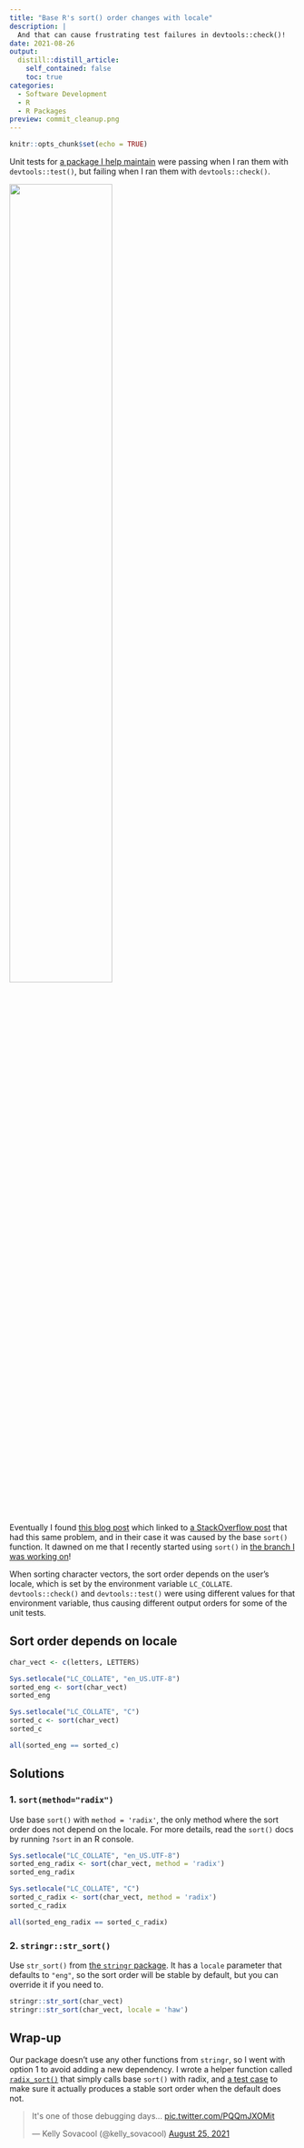 ```yaml
---
title: "Base R's sort() order changes with locale"
description: |
  And that can cause frustrating test failures in devtools::check()!
date: 2021-08-26
output:
  distill::distill_article:
    self_contained: false
    toc: true
categories:
  - Software Development
  - R
  - R Packages
preview: commit_cleanup.png
---
```


```r
knitr::opts_chunk$set(echo = TRUE)
```


Unit tests for [a package I help maintain](https://github.com/SchlossLab/mikropml) 
were passing when I ran them with `devtools::test()`, but failing when I ran
them with `devtools::check()`.

![](commit_exploding-head.png){width=60%}

Eventually I found [this blog post](https://irene.rbind.io/post/two-test-env/)
which linked to 
[a StackOverflow post](https://stackoverflow.com/questions/42272119/r-cmd-check-fails-devtoolstest-works-fine) 
that had this same problem, and in their case it was caused by the base `sort()` function.
It dawned on me that I recently started using `sort()` in 
[the branch I was working on](https://github.com/SchlossLab/mikropml/pull/276)!

When sorting character vectors, the sort order depends on the user's locale,
which is set by the environment variable `LC_COLLATE`.
`devtools::check()` and `devtools::test()` were using different values for that
environment variable, thus causing different output orders for some of the unit tests.

## Sort order depends on locale

```r
char_vect <- c(letters, LETTERS)

Sys.setlocale("LC_COLLATE", "en_US.UTF-8")
sorted_eng <- sort(char_vect)
sorted_eng

Sys.setlocale("LC_COLLATE", "C")
sorted_c <- sort(char_vect)
sorted_c

all(sorted_eng == sorted_c)
```


## Solutions

### 1. `sort(method="radix")`

Use base `sort()` with `method = 'radix'`, the only method where the sort 
order does not depend on the locale. 
For more details, read the `sort()` docs by running `?sort` in an R console.

```r
Sys.setlocale("LC_COLLATE", "en_US.UTF-8")
sorted_eng_radix <- sort(char_vect, method = 'radix')
sorted_eng_radix

Sys.setlocale("LC_COLLATE", "C")
sorted_c_radix <- sort(char_vect, method = 'radix')
sorted_c_radix

all(sorted_eng_radix == sorted_c_radix)
```  


### 2. `stringr::str_sort()`

Use `str_sort()` from [the `stringr` package](https://stringr.tidyverse.org/reference/str_order.html). 
It has a `locale` parameter that defaults to `"eng"`, so the sort order will
be stable by default, but you can override it if you need to. 

```r
stringr::str_sort(char_vect)
stringr::str_sort(char_vect, locale = 'haw')
```

## Wrap-up

Our package doesn't use any other functions from `stringr`, so I went with
option 1 to avoid adding a new dependency.
I wrote a helper function called 
[`radix_sort()`](https://github.com/SchlossLab/mikropml/blob/04adac4588fae239fdaa8b2669c431f2268dc08f/R/utils.R#L195-L212) 
that simply calls base `sort()` with radix, and 
[a test case](https://github.com/SchlossLab/mikropml/blob/04adac4588fae239fdaa8b2669c431f2268dc08f/tests/testthat/test-utils.R#L89-L99) 
to make sure it actually produces a stable sort order when the default does not.

<blockquote class="twitter-tweet"><p lang="en" dir="ltr">It&#39;s one of those debugging days... <a href="https://t.co/PQQmJXOMit">pic.twitter.com/PQQmJXOMit</a></p>&mdash; Kelly Sovacool (@kelly_sovacool) <a href="https://twitter.com/kelly_sovacool/status/1430645976830709760?ref_src=twsrc%5Etfw">August 25, 2021</a></blockquote> <script async src="https://platform.twitter.com/widgets.js" charset="utf-8"></script>

